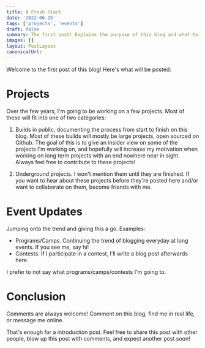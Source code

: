 ```yaml
---
title: A Fresh Start
date: '2022-06-15'
tags: ['projects', 'events']
draft: false
summary: The first post! Explains the purpose of this blog and what to expect as a reader.
images: []
layout: PostLayout
canonicalUrl:
---
```


Welcome to the first post of this blog! Here's what will be posted:

# Projects

Over the few years, I'm going to be working on a few projects. Most of these will fit into one of two categories:

1. Builds in public, documenting the process from start to finish on this blog. Most of these builds will mostly be large projects, open sourced on Github. The goal of this is to give an insider view on some of the projects I'm working on, and hopefully will increase my motivation when working on long term projects with an end nowhere near in sight. Always feel free to contribute to these projects!

2. Underground projects. I won't mention them until they are finished. If you want to hear about these projects before they're posted here and/or want to collaborate on them, become friends with me.

# Event Updates

Jumping onto the trend and giving this a go. Examples:

- Programs/Camps. Continuing the trend of blogging everyday at long events. If you see me, say hi!
- Contests. If I participate in a contest, I'll write a blog post afterwards here.

I prefer to not say what programs/camps/contests I'm going to.

# Conclusion

Comments are always welcome! Comment on this blog, find me in real life, or message me online.

That's enough for a introduction post. Feel free to share this post with other people, blow up this post with comments, and expect another post soon!
